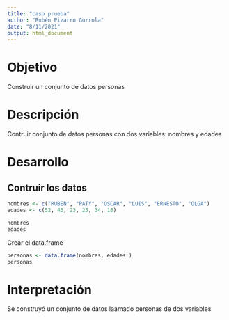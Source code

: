 ---
title: "caso prueba"
author: "Rubén Pizarro Gurrola"
date: "8/11/2021"
output: html_document
---

# Objetivo

Construir un conjunto de datos personas

# Descripción 

Contruir conjunto de datos personas con dos variables: nombres y edades

# Desarrollo 

## Contruir los datos
```{r}
nombres <- c("RUBEN", "PATY", "OSCAR", "LUIS", "ERNESTO", "OLGA")
edades <- c(52, 43, 23, 25, 34, 18)

nombres
edades
```


Crear el data.frame
```{r}
personas <- data.frame(nombres, edades )
personas
```

# Interpretación

Se construyó un conjunto de datos laamado personas de dos variables